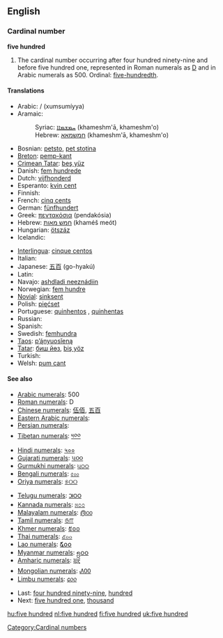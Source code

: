 ==English==

===Cardinal number===
'''five hundred'''

# The cardinal number occurring after four hundred ninety-nine and before five hundred one, represented in Roman numerals as [[D]] and in Arabic numerals as 500. Ordinal: [[five-hundredth]].

====Translations====
{{trans-top|cardinal number five hundred}}
* Arabic: {{Arab|[[خمسمائة|خُمْسُمِائَةٍ]]}} / {{Arab|[[خمس مائة|خُمْسُ مِائَةٍ]]}} (xumsumíyya)
* Aramaic:
*: Syriac: [[ܚܡܫܡܐܐ]] (khameshm'ā, khameshm'o) {{c}}
*: Hebrew: [[חמשמאא]] (khameshm'ā, khameshm'o) {{c}}
* Bosnian: [[petsto]], [[pet stotina]] {{f}}
* [[Breton]]: [[pemp-kant]]
* [[Crimean Tatar]]: [[beş yüz#Crimean Tatar|beş yüz]]
* Danish: [[fem hundrede]] {{c}}
* Dutch: [[vijfhonderd]] {{f}}
* Esperanto: [[kvin cent]]
* Finnish: {{t-|fi|viisisataa}}
* French: [[cinq cents]] {{m}}
* German: [[fünfhundert]] {{f}}
* Greek: [[πεντακόσια]] (pendakósia)
* Hebrew: [[חמש מאות]] (khaméš meót)
* Hungarian: [[ötszáz]]
* Icelandic: {{t-|is|fimm hundruð}}
{{trans-mid}}
* [[Interlingua]]: [[cinque centos]]
* Italian: {{t-|it|cinquecento|m}}
* Japanese: [[五百]] (go-hyakú)
* Latin: {{t+|la|quingenti|alt=quīngentī}}
* Navajo: [[ashdladi neeznádiin]]
* Norwegian: [[fem hundre]]
* [[Novial]]: [[sinksent]]
* Polish: [[pięćset]]
* Portuguese: [[quinhentos]] {{m}}, [[quinhentas]] {{f}}
* Russian: {{t+|ru|пятьсот|tr=pjat’sót|sc=Cyrl}}
* Spanish: {{t-|es|quinientos}}
* Swedish: [[femhundra]]
* [[Taos]]: [[p’ą́nyuosǐeną]]
* [[Tatar]]: [[биш йөз#Tatar|биш йөз]], [[biş yöz#Tatar|biş yöz]]
* Turkish: {{t-|tr|beş yüz}}
* Welsh: [[pum cant]]
{{trans-bottom}}

====See also====
{{rel-top|500}}
* [[w:Arabic numerals|Arabic numerals]]: 500
* [[w:Roman numerals|Roman numerals]]: D
* [[w:Chinese numerals|Chinese numerals]]: [[伍佰]], [[五百]]
* [[w:Eastern Arabic numerals|Eastern Arabic numerals]]: {{Arab|[[٥٠٠]]}}
* [[w:Eastern Arabic numerals|Persian numerals]]: {{fa-Arab|[[۵۰۰]]}}
* [[w:Indian numerals|Tibetan numerals]]: [[༥༠༠]]
* [[w:Indian numerals|Hindi numerals]]: [[५००]]
* [[w:Indian numerals|Gujarati numerals]]: [[૫૦૦]]
* [[w:Indian numerals|Gurmukhi numerals]]: [[੫੦੦]]
* [[w:Indian numerals|Bengali numerals]]: [[৫০০]]
* [[w:Indian numerals|Oriya numerals]]: [[୫୦୦]]
{{rel-mid}}
* [[w:Indian numerals|Telugu numerals]]: [[౫౦౦]]
* [[w:Indian numerals|Kannada numerals]]: [[೫೦೦]]
* [[w:Indian numerals|Malayalam numerals]]: [[൫൦൦]]
* [[w:Indian numerals|Tamil numerals]]: [[௫௱]]
* [[w:Khmer script|Khmer numerals]]: [[៥០០]]
* [[w:Thai numerals|Thai numerals]]: [[๕๐๐]]
* [[w:Lao alphabet|Lao numerals]]: [[໕໐໐]]
* [[w:Burmese alphabet|Myanmar numerals]]: [[၅၀၀]]
* [[w:Amharic language|Amharic numerals]]: [[፭፻]]
* [[w:Mongolian alphabet|Mongolian numerals]]: [[᠕᠐᠐]]
* [[w:Limbu language|Limbu numerals]]: [[᥋᥆᥆]]
{{rel-bottom}}
* Last: [[four hundred ninety-nine]], [[hundred]]
* Next: [[five hundred one]], [[thousand]]

[[Category:Cardinal numbers]]

[[hu:five hundred]]
[[nl:five hundred]]
[[fi:five hundred]]
[[uk:five hundred]]